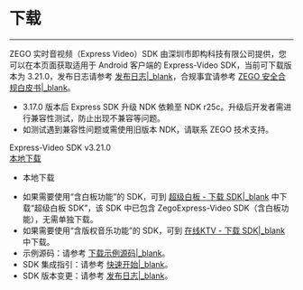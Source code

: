 # 下载

- - -

ZEGO 实时音视频（Express Video）SDK 由深圳市即构科技有限公司提供，您可以在本页面获取适用于 Android 客户端的 Express-Video SDK，当前可下载版本为 3.21.0，发布日志请参考 [发布日志\|_blank](!DownloadSDK/Release_Notes)，合规事宜请参考 [ZEGO 安全合规白皮书\|_blank](#16142)。

<div class="mk-warning">

- 3.17.0 版本后 Express SDK 升级 NDK 依赖至  NDK r25c。升级后开发者需进行兼容性测试，防止出现不兼容等问题。
- 如测试遇到兼容性问题或需使用旧版本 NDK，请联系 ZEGO 技术支持。
</div>

<div class="sdk-download-wrapper download-area">
    <div class="sdk-download-item-wrapper">
      <div class="download-title">Express-Video SDK v3.21.0</div>
      <div class="download-selector">
        <div class="download-select-wrapper" style="padding-right: 0;">
          <a class="download-target-btn" href="javascript:void(0);">本地下载</a>
          <ul class="download-dropdown-list">
            <li data-href="https://storage.zego.im/rtc/ZegoExpressVideo/android/ZegoExpressVideo-android-shared-java.zip"
              class="dropdown-option">
              本地下载
            </li> 
          </ul>
        </div>   
      </div>       
    </div> 
  </div>      

<div class="mk-hint">

- 如果需要使用“含白板功能”的 SDK，可到 [超级白板 - 下载 SDK\|_blank](!ZegoSuperBoard-DownloadSDK/DownloadSDK) 中下载“超级白板 SDK”，该 SDK 中已包含 ZegoExpress-Video SDK（含白板功能），无需单独下载。
- 如果需要使用“含版权音乐功能”的 SDK，可到 [在线KTV - 下载 SDK\|_blank](#15045) 中下载。
- 示例源码：请参考 [下载示例源码\|_blank](!DownloadDemo/DownloadDemo)。
- SDK 集成指引：请参考 [快速开始\|_blank](!Integration/SDK_Integration)。
- SDK 版本变更：请参考 [发布日志\|_blank](!DownloadSDK/Release_Notes)。
</div>

<!-- Zego-Split-Line Do Not Remove Me -->

